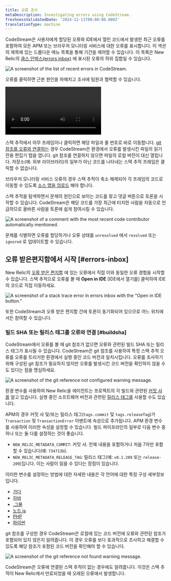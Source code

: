 ```yaml
---
title: 오류 조사
metaDescription: Investigating errors using CodeStream.
freshnessValidatedDate: '2024-12-11T00:00:00.000Z'
translationType: machine
---
```







CodeStream은 사용자에게 할당된 오류와 IDE에서 열린 코드에서 발생한 최근 오류를 포함하여 모든 APM 또는 브라우저 모니터링 서비스에 대한 오류를 표시합니다. 이 섹션의 제목에 있는 드롭다운 메뉴 목록을 통해 기간을 제어할 수 있습니다. 이 목록은 New Relic의 [큼스 인박스(errors inbox)](/docs/errors-inbox/errors-inbox/) 에 표시된 오류의 하위 집합일 수 있습니다.

<img
  title="The list of recent errors in CodeStream."
  alt="A screenshot of the list of recent errors in CodeStream."
  src={codestreamErrorsList}
/>

오류를 클릭하면 근본 원인을 파헤치고 조사에 팀원과 협력할 수 있습니다.

<Video
  type="wistia"
  id="l65l4cqqhd"
/>

스택 추적에서 아무 프레임이나 클릭하면 해당 파일과 줄 번호로 바로 이동합니다. [git 참조를 오류와 연결하는](#buildsha) 경우 CodeStream은 환경에서 오류를 발생시킨 파일의 읽기 전용 편집기 탭을 엽니다. git 참조를 연결하지 않으면 파일의 로컬 버전이 대신 열립니다. 저장소(예: 외부 라이브러리)의 일부가 아닌 코드를 나타내는 스택 추적 프레임은 클릭할 수 없습니다.

브라우저 모니터링 서비스 오류의 경우 스택 추적이 축소 해제되어 각 프레임의 코드로 이동할 수 있도록 [소스 맵을 업로드](/docs/browser/browser-monitoring/browser-pro-features/upload-source-maps-un-minify-js-errors/) 해야 합니다.

스택 추적을 탐색하면서 문제의 원인으로 보이는 코드를 찾고 댓글 버튼으로 토론을 시작할 수 있습니다. CodeStream은 해당 코드를 가장 최근에 터치한 사람을 자동으로 언급하므로 올바른 사람을 토론에 쉽게 참여시킬 수 있습니다.

<img
  title="A comment with the most recent code contributor automatically mentioned."
  alt="A screenshot of a comment with the most recent code contributor automatically mentioned."
  src={codestreamErrorComment}
/>

문제를 식별하면 오류를 할당하거나 오류 상태를 `unresolved` 에서 `resolved` 또는 `ignored` 로 업데이트할 수 있습니다.

## 오류 받은편지함에서 시작 [#errors-inbox]

New Relic의 [오류 받은 편지함](/docs/errors-inbox/errors-inbox/) 에 있는 오류에서 직접 이와 동일한 오류 경험을 시작할 수 있습니다. 스택 추적으로 오류를 볼 때 **Open in IDE** \[IDE에서 열기를] 클릭하여 IDE의 코드로 직접 이동하세요.

<img
  title="A stack trace error in errors inbox with the &quot;Open in IDE button"
  alt="A screenshot of a stack trace error in errors inbox with the &quot;Open in IDE button.&quot;"
  src={errorsinboxOpeninIdeCodestream}
/>

또한 CodeStream과 오류 받은 편지함 간에 토론이 동기화되어 있으므로 어느 위치에서든 참여할 수 있습니다.

### 빌드 SHA 또는 릴리스 태그를 오류와 연결 [#buildsha]

CodeStream에서 오류를 볼 때 git 참조가 없으면 오류와 관련된 빌드 SHA 또는 릴리스 태그가 표시될 수 있습니다. CodeStream은 git 참조를 사용하여 특정 스택 추적 오류를 오류를 트리거한 환경에서 실행 중인 코드 버전과 일치시킵니다. 오류를 조사하기 위해 구성된 git 참조가 필요하지 않지만 오류를 발생시킨 코드 버전을 확인하지 않을 수도 있다는 점을 명심하세요.

<img
  title="The git reference not configured warning message."
  alt="A screenshot of the git reference not configured warning message."
  src={codestreamBuildShaNotConfigured}
/>

환경 변수를 사용하여 New Relic을 <InlinePopover type="apm"/>에이전트는 프로젝트의 각 빌드와 관련된 [커밋 샤를](https://git-scm.com/book/en/v2/Git-Tools-Revision-Selection) 알고 있습니다. 실행 중인 소프트웨어 버전과 관련된 [릴리스 태그를](https://git-scm.com/book/en/v2/Git-Basics-Tagging) 사용할 수도 있습니다.

APM의 경우 커밋 샤 및/또는 릴리스 태그(`tags.commit` 및 `tags.releaseTag`)가 `Transaction` 및 `TransactionError` 이벤트에 속성으로 추가됩니다. APM 환경 변수를 사용하여 이러한 속성을 설정할 수 있습니다. 빌드 파이프라인의 일부로 다음 변수 중 하나 또는 둘 다를 설정하는 것이 좋습니다.

* `NEW_RELIC_METADATA_COMMIT`: 커밋 샤. 전체 내용을 포함하거나 처음 7자만 포함할 수 있습니다(예: `734713b`).
* `NEW_RELIC_METADATA_RELEASE_TAG`: 릴리스 태그(예: `v0.1.209` 또는 `release-209`)입니다. 이는 사람이 읽을 수 있다는 장점이 있습니다.

이러한 변수를 설정하는 방법에 대한 자세한 내용은 각 언어에 대한 특정 구성 세부정보입니다.

* [가다](/docs/agents/go-agent/configuration/go-agent-configuration/)
* [자바](/docs/agents/java-agent/configuration/java-agent-configuration-config-file/)
* [.그물](/docs/agents/net-agent/configuration/net-agent-configuration/)
* [노드.js](/docs/agents/nodejs-agent/installation-configuration/nodejs-agent-configuration/)
* [PHP](/docs/agents/php-agent/configuration/php-agent-configuration/)
* [파이썬](/docs/agents/python-agent/configuration/python-agent-configuration/)

git 참조를 구성한 경우 CodeStream은 로컬에 있는 코드 버전에 오류와 관련된 참조가 포함되어 있지 않은지 알려줍니다. 이 경우 오류를 보다 효과적으로 조사하고 해결할 수 있도록 해당 참조가 포함된 코드 버전을 확인해야 할 수 있습니다.

<img
  title="The git reference not found warning message."
  alt="A screenshot of the git reference not found warning message."
  src={codestreamBuildShaNotFound}
/>

CodeStream은 오류에 연결된 스택 추적이 없는 경우에도 알려줍니다. 이것은 스택 추적이 New Relic에서 만료되었을 때 오래된 오류에서 발생합니다.